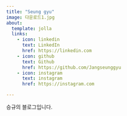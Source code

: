 ```yaml
---
title: "Seung gyu"
image: 다운로드1.jpg
about:
  template: jolla
  links:
    - icon: linkedin
      text: LinkedIn
      href: https://linkedin.com
    - icon: github
      text: Github
      href: https://github.com/Jangseunggyu
    - icon: instagram
      text: instagram
      href: https://instagram.com

---
```


승규의 블로그입니다.
